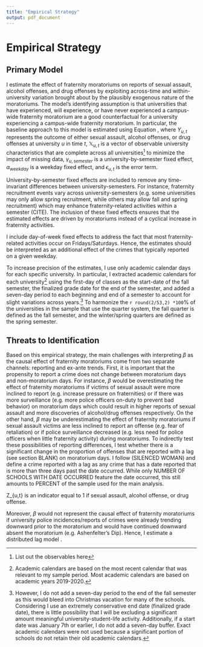 ```yaml
---
title: "Empirical Strategy"
output: pdf_document
---
```


# Empirical Strategy

## Primary Model

I estimate the effect of fraternity moratoriums on reports of sexual assault, alcohol offenses, and drug offenses by exploiting across-time and within-university variation brought about by the plausibly exogenous nature of the moratoriums. The model's identifying assumption is that universities that have experienced, will experience, or have never experienced a campus-wide fraternity moratorium are a good counterfactual for a university experiencing a campus-wide fraternity moratorium. In particular, the baseline approach to this model is estimated using Equation \ref{main_model}, where $Y_{u,t}$ represents the outcome of either sexual assault, alcohol offenses, or drug offenses at university $u$ in time $t$, $\mathbb{X}_{u,t}$ is a vector of observable university characteristics that are complete across all universities^[List out the observables here] to minimize the impact of missing data, $\gamma_{u,semester}$ is a university-by-semester fixed effect, $\alpha_{weekday}$ is a weekday fixed effect, and $\epsilon_{u,t}$ is the error term. 

```{=tex}
\begin{equation}\label{main_model}
Y_{u,t} = \beta Moratorium_{u,t} + \mathbb{X}_{u,t} + \gamma_{u, semester} + \alpha_{weekday} + \epsilon_{e,t}
\end{equation}
```

University-by-semester fixed effects are included to remove any time-invariant differences between university-semesters. For instance, fraternity recruitment events vary across university-semesters (e.g. some universities may only allow spring recruitment, while others may allow fall and spring recruitment) which may enhance fraternity-related activities within a semester (CITE). The inclusion of these fixed effects ensures that the estimated effects are driven by moratoriums instead of a cyclical increase in fraternity activities. 

I include day-of-week fixed effects to address the fact that most fraternity-related activities occur on Fridays/Saturdays. Hence, the estimates should be interpreted as an additional effect of the crimes that typically reported on a given weekday. 

To increase precision of the estimates, I use only academic calendar days for each specific university. In particular, I extracted academic calendars for each university^[Academic calendars are based on the most recent calendar that was relevant to my sample period. Most academic calendars are based on academic years 2019-2020.] using the first-day of classes as the start-date of the fall semester, the finalized grade date for the end of the semester, and added a seven-day period to each beginning and end of a semester to account for slight variations across years.^[However, I do not add a seven-day period to the end of the fall semester as this would bleed into Christmas vacation for many of the schools. Considering I use an extremely conservative end date (finalized grade date), there is little possibility that I will be excluding a significant amount meaningful university-student-life activity. Additionally, if a start date was January 7th or earlier, I do not add a seven-day buffer. Exact academic calendars were not used because a significant portion of schools do not retain their old academic calendars.] To harmonize the  `r round(2/53,2) *100`% of the universities in the sample that use the quarter system, the fall quarter is defined as the fall semester, and the winter/spring quarters are defined as the spring semester. 

## Threats to Identification

Based on this empirical strategy, the main challenges with interpreting $\beta$ as the causal effect of fraternity moratoriums come from two separate channels: reporting and ex-ante trends. First, it is important that the propensity to report a crime does not change between moratorium days and non-moratorium days. For instance, $\beta$ would be overestimating the effect of fraternity moratoriums if victims of sexual assault were more inclined to report (e.g. increase pressure on fraternities) or if there was more surveillance (e.g. more police officers on-duty to prevent bad behavior) on moratorium days which could result in higher reports of sexual assault and more discoveries of alcohol/drug offenses respectively. On the other hand, $\beta$ may be underestimating the effect of fraternity moratoriums if sexual assault victims are less inclined to report an offense (e.g. fear of retaliation) or if police surveillance decreased (e.g. less need for police officers when little fraternity activity) during moratoriums. To indirectly test these possibilities of reporting differences, I test whether there is a significant change in the proportion of offenses that are reported with a lag (see section BLANK) on moratorium days. I follow (SILENCED WOMAN) and define a crime reported with a lag as any crime that has a date reported that is more than three days past the date occurred. While only NUMBER OF SCHOOLS WITH DATE OCCURRED feature the date occurred, this still amounts to PERCENT of the sample used for the main analysis. 

```{=tex}
\begin{equation}\label{reporting_lag}
Y_{u,t} = \beta Moratorium_{u,t} * Z_{u,t} + \mathbb{X}_{u,t} + \gamma_{u, semester} + \alpha_{weekday} + \epsilon_{e,t}
\end{equation}
```

Z_{u,t} is an indicator equal to 1 if sexual assault, alcohol offense, or drug offense. 

Moreover, $\beta$ would not represent the causal effect of fraternity moratoriums if university police incidences/reports of crimes were already trending downward prior to the moratorium and would have continued downward absent the moratorium (e.g. Ashenfelter's Dip). Hence, I estimate a distributed lag model .

